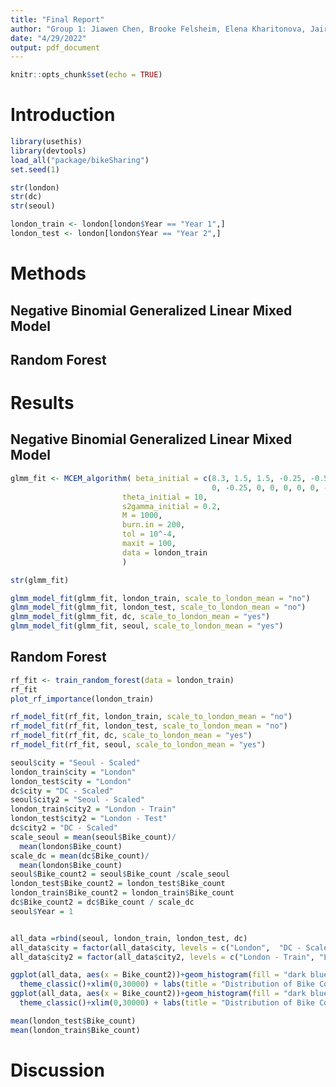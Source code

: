 ```yaml
---
title: "Final Report"
author: "Group 1: Jiawen Chen, Brooke Felsheim, Elena Kharitonova, Jairui Tang, and Xinjie Qian"
date: "4/29/2022"
output: pdf_document
---
```


```r
knitr::opts_chunk$set(echo = TRUE)
```

# Introduction

```r
library(usethis)
library(devtools)
load_all("package/bikeSharing")
set.seed(1)
```

```r
str(london)
str(dc)
str(seoul)
```

```r
london_train <- london[london$Year == "Year 1",]
london_test <- london[london$Year == "Year 2",]
```


# Methods

## Negative Binomial Generalized Linear Mixed Model

## Random Forest

# Results 

## Negative Binomial Generalized Linear Mixed Model
```r
glmm_fit <- MCEM_algorithm( beta_initial = c(8.3, 1.5, 1.5, -0.25, -0.50, 0, 
                                             0, -0.25, 0, 0, 0, 0, 0, -0.25),
                         theta_initial = 10,
                         s2gamma_initial = 0.2,
                         M = 1000,
                         burn.in = 200,
                         tol = 10^-4,
                         maxit = 100,
                         data = london_train
                         )
```
```r
str(glmm_fit)
```
```r
glmm_model_fit(glmm_fit, london_train, scale_to_london_mean = "no") 
glmm_model_fit(glmm_fit, london_test, scale_to_london_mean = "no") 
glmm_model_fit(glmm_fit, dc, scale_to_london_mean = "yes") 
glmm_model_fit(glmm_fit, seoul, scale_to_london_mean = "yes") 
```


## Random Forest
```r
rf_fit <- train_random_forest(data = london_train)
rf_fit
plot_rf_importance(london_train)
```

```r
rf_model_fit(rf_fit, london_train, scale_to_london_mean = "no")
rf_model_fit(rf_fit, london_test, scale_to_london_mean = "no") 
rf_model_fit(rf_fit, dc, scale_to_london_mean = "yes") 
rf_model_fit(rf_fit, seoul, scale_to_london_mean = "yes") 
```



```r
seoul$city = "Seoul - Scaled"
london_train$city = "London"
london_test$city = "London"
dc$city = "DC - Scaled"
seoul$city2 = "Seoul - Scaled"
london_train$city2 = "London - Train"
london_test$city2 = "London - Test"
dc$city2 = "DC - Scaled"
scale_seoul = mean(seoul$Bike_count)/
  mean(london$Bike_count)
scale_dc = mean(dc$Bike_count)/
  mean(london$Bike_count)
seoul$Bike_count2 = seoul$Bike_count /scale_seoul
london_test$Bike_count2 = london_test$Bike_count 
london_train$Bike_count2 = london_train$Bike_count 
dc$Bike_count2 = dc$Bike_count / scale_dc
seoul$Year = 1


all_data =rbind(seoul, london_train, london_test, dc)
all_data$city = factor(all_data$city, levels = c("London",  "DC - Scaled", "Seoul - Scaled"))
all_data$city2 = factor(all_data$city2, levels = c("London - Train", "London - Test", "DC - Scaled", "Seoul - Scaled"))

ggplot(all_data, aes(x = Bike_count2))+geom_histogram(fill = "dark blue",aes(y = stat(density)))+facet_wrap(~city)+
  theme_classic()+xlim(0,30000) + labs(title = "Distribution of Bike Counts for Cities", y = "Density", x = "Bike Count")
ggplot(all_data, aes(x = Bike_count2))+geom_histogram(fill = "dark blue",aes(y = stat(density)))+facet_wrap(~city2)+
  theme_classic()+xlim(0,30000) + labs(title = "Distribution of Bike Counts for Cities", y = "Density", x = "Bike Count")

mean(london_test$Bike_count)
mean(london_train$Bike_count)

```


# Discussion

